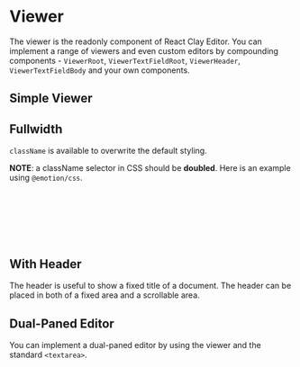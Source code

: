 
<Meta title="Get Started/Viewer" />

# Viewer

The viewer is the readonly component of React Clay Editor. You can implement a range of viewers and even custom editors
by compounding components - `ViewerRoot`, `ViewerTextFieldRoot`, `ViewerHeader`, `ViewerTextFieldBody` and your own
components.


## Simple Viewer

<Canvas of={ViewerStories.SimpleViewerStory} />

## Fullwidth

`className` is available to overwrite the default styling.

<Canvas of={ViewerStories.FullwidthStory} />

**NOTE**: a className selector in CSS should be **doubled**. Here is an example using `@emotion/css`.

```ts
const className = css`
  && {
    width: 100%;
  }
`;
// two ampersands (&&) is important
```

## With Header

The header is useful to show a fixed title of a document. The header can be placed in both of a fixed area and a
scrollable area.

<Canvas of={ViewerStories.WithFixedHeaderStory} />

<Canvas of={ViewerStories.WithScrollableHeaderStory} />

## Dual-Paned Editor

You can implement a dual-paned editor by using the viewer and the standard `<textarea>`.

<Canvas of={ViewerStories.DualPanedEditorStory} />
